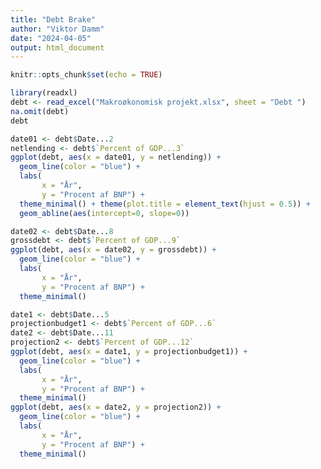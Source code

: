 ```yaml
---
title: "Debt Brake"
author: "Viktor Damm"
date: "2024-04-05"
output: html_document
---
```


```r
knitr::opts_chunk$set(echo = TRUE)
```

```r
library(readxl)
debt <- read_excel("Makroøkonomisk projekt.xlsx", sheet = "Debt ")
na.omit(debt)
debt 
```

```r
date01 <- debt$Date...2
netlending <- debt$`Percent of GDP...3`
ggplot(debt, aes(x = date01, y = netlending)) +
  geom_line(color = "blue") +
  labs(
       x = "År",
       y = "Procent af BNP") +
  theme_minimal() + theme(plot.title = element_text(hjust = 0.5)) + 
  geom_abline(aes(intercept=0, slope=0))
```

```r
date02 <- debt$Date...8
grossdebt <- debt$`Percent of GDP...9`
ggplot(debt, aes(x = date02, y = grossdebt)) +
  geom_line(color = "blue") +
  labs(
       x = "År",
       y = "Procent af BNP") +
  theme_minimal()
```

```r
date1 <- debt$Date...5
projectionbudget1 <- debt$`Percent of GDP...6`
date2 <- debt$Date...11
projection2 <- debt$`Percent of GDP...12`
ggplot(debt, aes(x = date1, y = projectionbudget1)) +
  geom_line(color = "blue") +
  labs(
       x = "År",
       y = "Procent af BNP") +
  theme_minimal()
ggplot(debt, aes(x = date2, y = projection2)) +
  geom_line(color = "blue") +
  labs(
       x = "År",
       y = "Procent af BNP") +
  theme_minimal()
```